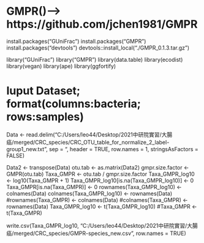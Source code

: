 # GMPR()--> https://github.com/jchen1981/GMPR
install.packages("GUniFrac")
install.packages("GMPR")
install.packages("devtools")
devtools::install_local("./GMPR_0.1.3.tar.gz")

library("GUniFrac")
library("GMPR")
library(data.table)
library(ecodist)
library(vegan)
library(ape)
library(ggfortify)

# Iuput Dataset; format(columns:bacteria; rows:samples)
Data <- read.delim("C:/Users/leo44/Desktop/2021中研院實習/大腸癌/merged/CRC_species/CRC_OTU_table_for_normalize_2_label-group1_new.txt", sep = "\t", header = TRUE, row.names = 1, stringsAsFactors = FALSE)

Data2 <- transpose(Data)
otu.tab <- as.matrix(Data2)
gmpr.size.factor <- GMPR(otu.tab)
Taxa_GMPR <- otu.tab / gmpr.size.factor
Taxa_GMPR_log10 <- log10(Taxa_GMPR + 1)
Taxa_GMPR_log10[is.na(Taxa_GMPR_log10)] <- 0
Taxa_GMPR[is.na(Taxa_GMPR)] <- 0
rownames(Taxa_GMPR_log10) <- colnames(Data)
colnames(Taxa_GMPR_log10) <- rownames(Data)
#rownames(Taxa_GMPR) <- colnames(Data)
#colnames(Taxa_GMPR) <- rownames(Data)
Taxa_GMPR_log10 <- t(Taxa_GMPR_log10)
#Taxa_GMPR <- t(Taxa_GMPR)

write.csv(Taxa_GMPR_log10, "C:/Users/leo44/Desktop/2021中研院實習/大腸癌/merged/CRC_species/GMPR-species_new.csv", row.names = TRUE)